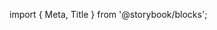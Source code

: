 ﻿import { Meta, Title } from '@storybook/blocks';

<Meta of={CardStories} />

<Title />

Cards are very configurable. Cards is the foundational basis for all other card variations.

## Source

https://github.com/rdkcentral/Lightning-UI-Components/blob/develop/packages/%40lightningjs/ui-components/src/components/Card/Card.js

## Usage

Cards work by providing many of the relevant properties from TextBox, Surface, and Tile.

```js
import { Card } from '@lightningjs/ui-components';

class Basic extends lng.Component {
  static _template() {
    return {
      Card: {
        type: Card,
        title: 'Card'
      }
    };
  }
}
```

## API

### Properties

| name  | type             | required | default   | description             |
| ----- | ---------------- | -------- | --------- | ----------------------- |
| title | string \| object | false    | undefined | headline of the content |

### Style Properties

| name              | type             | description                                                                  |
| ----------------- | ---------------- | ---------------------------------------------------------------------------- |
| backgroundColor   | string           | color of the card                                                            |
| paddingHorizontal | number           | padding on the x-axis between the right and left of the card and its content |
| paddingVertical   | number           | padding on the y-axis between the top and bottom of the card and its content |
| radius            | number \| array  | corner radius of card                                                        |
| titleTextStyle    | string \| object | text style for the title text                                                |
